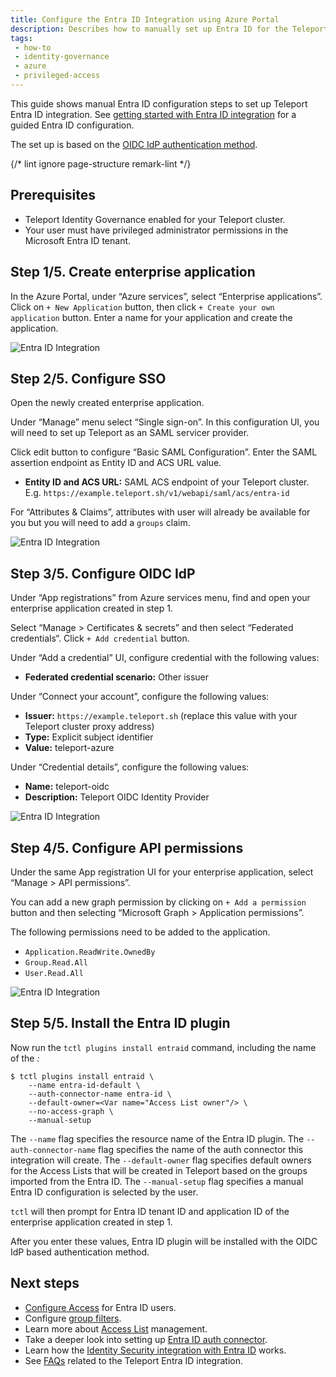 ```yaml
---
title: Configure the Entra ID Integration using Azure Portal
description: Describes how to manually set up Entra ID for the Teleport Entra ID integration.
tags:
 - how-to
 - identity-governance
 - azure
 - privileged-access
---
```


This guide shows manual Entra ID configuration steps to set up Teleport Entra ID integration.
See [getting started with Entra ID integration](getting-started.mdx) for a guided Entra ID configuration. 

The set up is based on the [OIDC IdP authentication method](entra-id.mdx#choosing-the-microsoft-graph-api-authentication-method).

{/* lint ignore page-structure remark-lint */}

## Prerequisites

- Teleport Identity Governance enabled for your Teleport cluster.
- Your user must have privileged administrator permissions in the Microsoft Entra ID tenant.

## Step 1/5. Create enterprise application

In the Azure Portal, under “Azure services”, select “Enterprise applications”.
Click on `+ New Application` button, then click `+ Create your own application` button.
Enter a name for your application and create the application.

![Entra ID Integration](../../../img/igs/entraid/entra-create-enterprise-app.png)


## Step 2/5. Configure SSO

Open the newly created enterprise application.

Under “Manage” menu select “Single sign-on”. In this configuration UI, you will need to set up Teleport
as an SAML servicer provider.

Click edit button to configure  “Basic SAML Configuration”.
Enter the SAML assertion endpoint as Entity ID and ACS URL value.
- **Entity ID and ACS URL:** SAML ACS endpoint of your Teleport cluster. 
E.g. `https://example.teleport.sh/v1/webapi/saml/acs/entra-id`

For “Attributes & Claims”, attributes with user will already be available for you but you will need to 
add a `groups` claim. 

![Entra ID Integration](../../../img/igs/entraid/entra-sso-config.png)


## Step 3/5. Configure OIDC IdP

Under “App registrations” from Azure services menu, find and open your enterprise
application created in step 1.

Select “Manage > Certificates & secrets” and then select “Federated credentials“.
Click `+ Add credential` button.

Under “Add a credential” UI, configure credential with the following values:
- **Federated credential scenario:** Other issuer

Under “Connect your account”, configure the following values:
- **Issuer:** `https://example.teleport.sh` (replace this value with your Teleport cluster proxy address)
- **Type:** Explicit subject identifier
- **Value:** teleport-azure

Under “Credential details”, configure the following values:
- **Name:** teleport-oidc
- **Description:** Teleport OIDC Identity Provider

![Entra ID Integration](../../../img/igs/entraid/entra-setup-oidc.png)

## Step 4/5. Configure API permissions

Under the same App registration UI for your enterprise application, select “Manage > API permissions”.

You can add a new graph permission by clicking on `+ Add a permission` button and then selecting 
“Microsoft Graph > Application permissions”.

The following permissions need to be added to the application. 
- `Application.ReadWrite.OwnedBy`
- `Group.Read.All`
- `User.Read.All`

![Entra ID Integration](../../../img/igs/entraid/entra-api-permission.png)


## Step 5/5. Install the Entra ID plugin

Now run the `tctl plugins install entraid` command, including the name of the
<Var name="Access List owner"/>:

```code
$ tctl plugins install entraid \
    --name entra-id-default \
    --auth-connector-name entra-id \
    --default-owner=<Var name="Access List owner"/> \
    --no-access-graph \
    --manual-setup
```

The `--name` flag specifies the resource name of the Entra ID plugin. 
The `--auth-connector-name` flag specifies the name of the auth connector this integration will create.
The `--default-owner` flag specifies default owners for the Access Lists that will be created
in Teleport based on the groups imported from the Entra ID.
The `--manual-setup` flag specifies a manual Entra ID configuration is selected by the user.

`tctl` will then prompt for Entra ID tenant ID and application ID of the enterprise 
application created in step 1.

After you enter these values, Entra ID plugin will be installed with the OIDC IdP based authentication method.

## Next steps

- [Configure Access](configure-access.mdx) for Entra ID users.
- Configure [group filters](group-filters.mdx). 
- Learn more about [Access List](../access-lists/access-lists.mdx) management.
- Take a deeper look into setting up [Entra ID auth connector](../../zero-trust-access/sso/entra-id.mdx). 
- Learn how the [Identity Security integration with Entra ID](../../identity-security/integrations/entra-id.mdx) works. 
- See [FAQs](faq.mdx) related to the Teleport Entra ID integration. 
